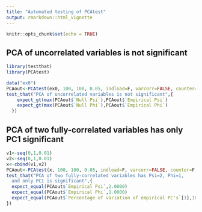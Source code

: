 ```yaml
---
title: "Automated testing of PCAtest"
output: rmarkdown::html_vignette
---
```


```r
knitr::opts_chunk$set(echo = TRUE)
```

PCA of uncorrelated variables is not significant
---
```r
library(testthat)
library(PCAtest)

data("ex0")
PCAout<-PCAtest(ex0, 100, 100, 0.05, indload=F, varcorr=FALSE, counter=F, plot=F)
test_that("PCA of uncorrelated variables is not significant",{
    expect_gt(max(PCAout$`Null Psi`),PCAout$`Empirical Psi`)
    expect_gt(max(PCAout$`Null Phi`),PCAout$`Empirical Phi`)
  })
```

PCA of two fully-correlated variables has only PC1 significant
---
```r
v1<-seq(0,1,0.01)
v2<-seq(0,1,0.01)
x<-cbind(v1,v2)
PCAout<-PCAtest(x, 100, 100, 0.05, indload=F, varcorr=FALSE, counter=F, plot=F)
test_that("PCA of two fully-correlated variables has Psi=2, Phi=1,
  and only PC1 is significant",{
  expect_equal(PCAout$`Empirical Psi`,2.0000)
  expect_equal(PCAout$`Empirical Phi`,1.0000)
  expect_equal(PCAout$`Percentage of variation of empirical PC's`[1],100)
})
```
